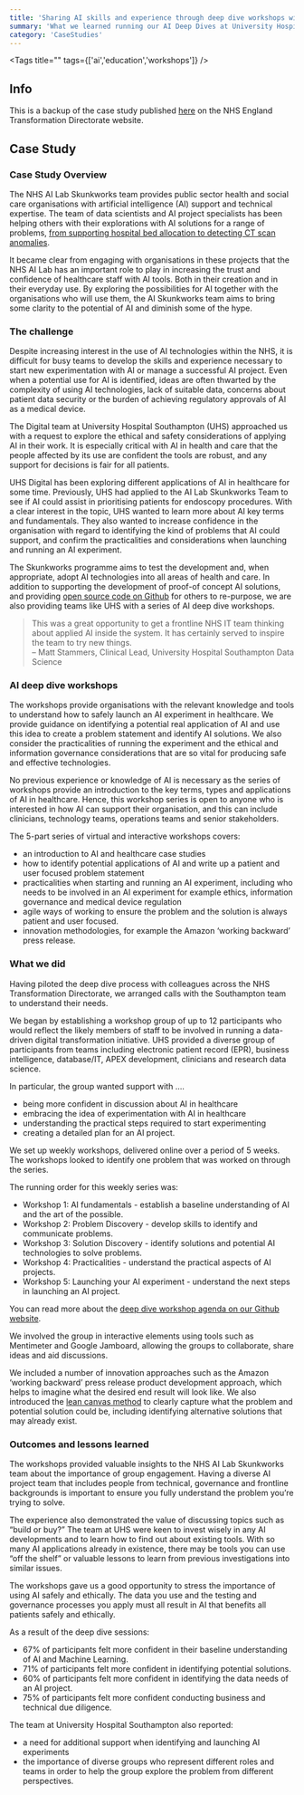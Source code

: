 ```yaml
---
title: 'Sharing AI skills and experience through deep dive workshops with University Hospital Southampton'
summary: 'What we learned running our AI Deep Dives at University Hospital Southampton'
category: 'CaseStudies'
---
```


<Tags title="" tags={['ai','education','workshops']} />


## Info
This is a backup of the case study published [here](https://transform.england.nhs.uk/ai-lab/explore-all-resources/understand-ai/sharing-ai-skills-and-experience-through-deep-dive-workshops/) on the NHS England Transformation Directorate website.

## Case Study


### Case Study Overview
The NHS AI Lab Skunkworks team provides public sector health and social care organisations with artificial intelligence (AI) support and technical expertise. The team of data scientists and AI project specialists has been helping others with their explorations with AI solutions for a range of problems, [from supporting hospital bed allocation to detecting CT scan anomalies](https://transform.england.nhs.uk/ai-lab/ai-lab-programmes/skunkworks/ai-skunkworks-projects/).

It became clear from engaging with organisations in these projects that the NHS AI Lab has an important role to play in increasing the trust and confidence of healthcare staff with AI tools. Both in their creation and in their everyday use. By exploring the possibilities for AI together with the organisations who will use them, the AI Skunkworks team aims to bring some clarity to the potential of AI and diminish some of the hype.

### The challenge
Despite increasing interest in the use of AI technologies within the NHS, it is difficult for busy teams to develop the skills and experience necessary to start new experimentation with AI or manage a successful AI project. Even when a potential use for AI is identified, ideas are often thwarted by the complexity of using AI technologies, lack of suitable data, concerns about patient data security or the burden of achieving regulatory approvals of AI as a medical device.

The Digital team at University Hospital Southampton (UHS) approached us with a request to explore the ethical and safety considerations of applying AI in their work. It is especially critical with AI in health and care that the people affected by its use are confident the tools are robust, and any support for decisions is fair for all patients.

UHS Digital has been exploring different applications of AI in healthcare for some time. Previously, UHS had applied to the AI Lab Skunkworks Team to see if AI could assist in prioritising patients for endoscopy procedures. With a clear interest in the topic, UHS wanted to learn more about AI key terms and fundamentals. They also wanted to increase confidence in the organisation with regard to identifying the kind of problems that AI could support, and confirm the practicalities and considerations when launching and running an AI experiment.

The Skunkworks programme aims to test the development and, when appropriate, adopt AI technologies into all areas of health and care. In addition to supporting the development of proof-of concept AI solutions, and providing [open source code on Github](https://nhsx.github.io/skunkworks) for others to re-purpose, we are also providing teams like UHS with a series of AI deep dive workshops.

> This was a great opportunity to get a frontline NHS IT team thinking about applied AI inside the system. It has certainly served to inspire the team to try new things.  
– Matt Stammers, Clinical Lead, University Hospital Southampton Data Science

### AI deep dive workshops
The workshops provide organisations with the relevant knowledge and tools to understand how to safely launch an AI experiment in healthcare. We provide guidance on identifying a potential real application of AI and use this idea to create a problem statement and identify AI solutions. We also consider the practicalities of running the experiment and the ethical and information governance considerations that are so vital for producing safe and effective technologies.

No previous experience or knowledge of AI is necessary as the series of workshops provide an introduction to the key terms, types and applications of AI in healthcare. Hence, this workshop series is open to anyone who is interested in how AI can support their organisation, and this can include clinicians, technology teams, operations teams and senior stakeholders.

The 5-part series of virtual and interactive workshops covers:

- an introduction to AI and healthcare case studies
- how to identify potential applications of AI and write up a patient and user focused problem statement
- practicalities when starting and running an AI experiment, including who needs to be involved in an AI experiment for example ethics, information governance and medical device regulation
- agile ways of working to ensure the problem and the solution is always patient and user focused.
- innovation methodologies, for example the Amazon ‘working backward’ press release.

### What we did
Having piloted the deep dive process with colleagues across the NHS Transformation Directorate, we arranged calls with the Southampton team to understand their needs.

We began by establishing a workshop group of up to 12 participants who would reflect the likely members of staff to be involved in running a data-driven digital transformation initiative. UHS provided a diverse group of participants from teams including electronic patient record (EPR), business intelligence, database/IT, APEX development, clinicians and research data science.

In particular, the group wanted support with ….

- being more confident in discussion about AI in healthcare
- embracing the idea of experimentation with AI in healthcare
- understanding the practical steps required to start experimenting
- creating a detailed plan for an AI project.

We set up weekly workshops, delivered online over a period of 5 weeks. The workshops looked to identify one problem that was worked on through the series.

The running order for this weekly series was:

- Workshop 1: AI fundamentals - establish a baseline understanding of AI and the art of the possible.
- Workshop 2: Problem Discovery - develop skills to identify and communicate problems.
- Workshop 3: Solution Discovery - identify solutions and potential AI technologies to solve problems.
- Workshop 4: Practicalities - understand the practical aspects of AI projects.
- Workshop 5: Launching your AI experiment - understand the next steps in launching an AI project.

You can read more about the [deep dive workshop agenda on our Github website](https://nhsx.github.io/skunkworks/ai-deep-dive).

We involved the group in interactive elements using tools such as Mentimeter and Google Jamboard, allowing the groups to collaborate, share ideas and aid discussions.

We included a number of innovation approaches such as the Amazon ‘working backward’ press release product development approach, which helps to imagine what the desired end result will look like. We also introduced the [lean canvas method](https://leanstack.com/lean-canvas) to clearly capture what the problem and potential solution could be, including identifying alternative solutions that may already exist.


### Outcomes and lessons learned
The workshops provided valuable insights to the NHS AI Lab Skunkworks team about the importance of group engagement. Having a diverse AI project team that includes people from technical, governance and frontline backgrounds is important to ensure you fully understand the problem you’re trying to solve.

The experience also demonstrated the value of discussing topics such as “build or buy?” The team at UHS were keen to invest wisely in any AI developments and to learn how to find out about existing tools. With so many AI applications already in existence, there may be tools you can use “off the shelf” or valuable lessons to learn from previous investigations into similar issues.

The workshops gave us a good opportunity to stress the importance of using AI safely and ethically. The data you use and the testing and governance processes you apply must all result in AI that benefits all patients safely and ethically.

As a result of the deep dive sessions:

- 67% of participants felt more confident in their baseline understanding of AI and Machine Learning.
- 71% of participants felt more confident in identifying potential solutions.
- 60% of participants felt more confident in identifying the data needs of an AI project.
- 75% of participants felt more confident conducting business and technical due diligence.

The team at University Hospital Southampton also reported:

- a need for additional support when identifying and launching AI experiments
- the importance of diverse groups who represent different roles and teams in order to help the group explore the problem from different perspectives.

